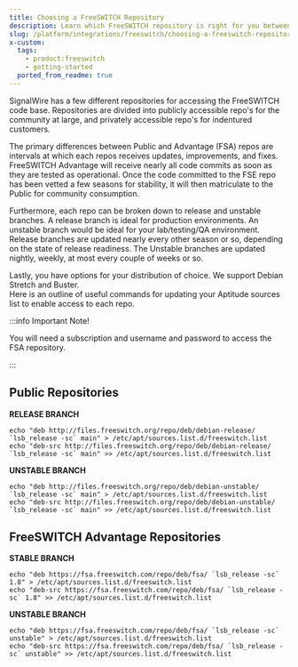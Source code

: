 ```yaml
---
title: Choosing a FreeSWITCH Repository
description: Learn which FreeSWITCH repository is right for you between the Public and Advantage repositories.
slug: /platform/integrations/freeswitch/choosing-a-freeswitch-repository
x-custom:
  tags:
    - product:freeswitch
    - getting-started
  ported_from_readme: true
---
```



SignalWire has a few different repositories for accessing the FreeSWITCH code base. Repositories are divided into publicly accessible repo's for the community at large, and privately accessible repo's for indentured customers.

The primary differences between Public and Advantage (FSA) repos are intervals at which each repos receives updates, improvements, and fixes. FreeSWITCH Advantage will receive nearly all code commits as soon as they are tested as operational. Once the code committed to the FSE repo has been vetted a few seasons for stability, it will then matriculate to the Public for community consumption.

Furthermore, each repo can be broken down to release and unstable branches. A release branch is ideal for production environments. An unstable branch would be ideal for your lab/testing/QA environment. Release branches are updated nearly every other season or so, depending on the state of release readiness. The Unstable branches are updated nightly, weekly, at most every couple of weeks or so.

Lastly, you have options for your distribution of choice. We support Debian Stretch and Buster.  
Here is an outline of useful commands for updating your Aptitude sources list to enable access to each repo.


:::info Important Note!

You will need a subscription and username and password to access the FSA repository.

:::

Public Repositories
-------------------

**RELEASE BRANCH**

```shell
echo "deb http://files.freeswitch.org/repo/deb/debian-release/ `lsb_release -sc` main" > /etc/apt/sources.list.d/freeswitch.list
echo "deb-src http://files.freeswitch.org/repo/deb/debian-release/ `lsb_release -sc` main" >> /etc/apt/sources.list.d/freeswitch.list
```

**UNSTABLE BRANCH**

```shell
echo "deb http://files.freeswitch.org/repo/deb/debian-unstable/ `lsb_release -sc` main" > /etc/apt/sources.list.d/freeswitch.list
echo "deb-src http://files.freeswitch.org/repo/deb/debian-unstable/ `lsb_release -sc` main" >> /etc/apt/sources.list.d/freeswitch.list
```

FreeSWITCH Advantage Repositories
----------------------------------

**STABLE BRANCH**

```shell
echo "deb https://fsa.freeswitch.com/repo/deb/fsa/ `lsb_release -sc` 1.8" > /etc/apt/sources.list.d/freeswitch.list
echo "deb-src https://fsa.freeswitch.com/repo/deb/fsa/ `lsb_release -sc` 1.8" >> /etc/apt/sources.list.d/freeswitch.list
```

**UNSTABLE BRANCH**

```shell
echo "deb https://fsa.freeswitch.com/repo/deb/fsa/ `lsb_release -sc` unstable" > /etc/apt/sources.list.d/freeswitch.list
echo "deb-src https://fsa.freeswitch.com/repo/deb/fsa/ `lsb_release -sc` unstable" >> /etc/apt/sources.list.d/freeswitch.list
```
